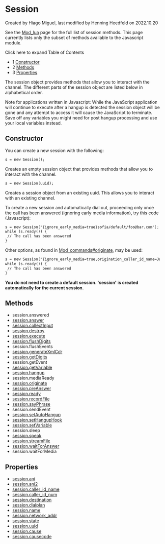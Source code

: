 
# Session 

 Created by  Hiago Miguel, last modified by  Henning Heedfeld on 2022.10.20

See the [Mod\_lua](../../../Modules/mod_lua_1048944.mdx#--) page for the full list of session methods. This page currently lists only the subset of methods available to the Javascript module.

Click here to expand Table of Contents

* 1 [Constructor](#constructor)
* 2 [Methods](#methods)
* 3 [Properties](#properties)

The session object provides methods that allow you to interact with the channel. The different parts of the session object are listed below in alphabetical order.

Note for applications written in Javascript: While the JavaScript application will continue to execute after a hangup is detected the session object will be gone and any attempt to access it will cause the JavaScript to terminate. Save off any variables you might need for post hangup processing and use your local variables instead.

## Constructor

You can create a new session with the following:

```xml
s = new Session();
```

Creates an empty session object that provides methods that allow you to interact with the channel.

```xml
s = new Session(uuid);
```

Creates a session object from an existing uuid. This allows you to interact with an existing channel.

To create a new session and automatically dial out, proceeding only once the call has been answered (ignoring early media information), try this code (Javascript):

```xml
s = new Session("{ignore_early_media=true}sofia/default/foo@bar.com");
while (s.ready()) {
 // The call has been answered
}
```

Other options, as found in [Mod\_commands#originate](../../../Modules/mod_commands_1966741.mdx#originate), may be used:

```xml
s = new Session("{ignore_early_media=true,origination_caller_id_name=Jack}sofia/default/foo@bar.com");
while (s.ready()) {
 // The call has been answered
}
```

**You do not need to create a default session. 'session' is created automatically for the current session.**

## Methods

* session.answered
* [session.answer](Session-answer_13173927.mdx#about)
* [session.collectInput](Session-collectInput_13173960.mdx#about)
* [session.destroy](Session-destroy_13174179.mdx#--)
* [session.execute](../JavaScript-API-Reference/Session-Execute_13173606.mdx)
* [session.flushDigits](Session-flushDigits_13173976.mdx#--)
* session.flushEvents
* [session.generateXmlCdr](Session_generateXmlCdr_13174093.mdx#about)
* [session.getDigits](Session-getDigits_13173983.mdx#example)
* session.getEvent
* [session.getVariable](../Javascript-Examples/Session-getVariable_13174000.mdx#example)
* [session.hangup](Session-hangup_13174020.mdx#about)
* session.mediaReady
* [session.originate](Session-originate_13174215.mdx#usage)
* [session.preAnswer](Session-preAnswer_13174109.mdx#about)
* [session.ready](Session-ready_13174072.mdx#--)
* [session.recordFile](Session-recordFile_13174110.mdx#about)
* [session.sayPhrase](Session-sayPhrase_13174126.mdx#about)
* session.sendEvent
* [session.setAutoHangup](Session_setAutoHangup_13174123.mdx#about)
* [session.setHangupHook](Session-setHangupHook_13174144.mdx#about)
* [session.setVariable](Session-setVariable_13174153.mdx#about)
* session.sleep
* [session.speak](Session-speak_13174162.mdx#about)
* [session.streamFile](./Session-streamFile_13174182.mdx#about)
* [session.waitForAnswer](Session-waitForAnswer_13174132.mdx#see-also)
* session.waitForMedia

## Properties

* [session.ani](index.mdx#methods)
* [session.ani2](index.mdx#methods)
* [session.caller\_id\_name](Session-caller-id-name_13173934.mdx#about)
* [session.caller\_id\_num](Session-caller-id-num_13173943.mdx#about)
* [session.destination](Session-destination_13173955.mdx#about)
* [session.dialplan](Session-dialplan_13173975.mdx#about)
* [session.name](index.mdx#methods)
* [session.network\_addr](Session-network-addr_13174038.mdx#-freeswitch--session-network-addr-)
* [session.state](./Session-state_13174137.mdx#about)
* [session.uuid](./Session-uuid_75301156.mdx#about)
* [session.cause](Session-cause_13174108.mdx#about)
* [session.causecode](Session-causecode_13174117.mdx#about)


